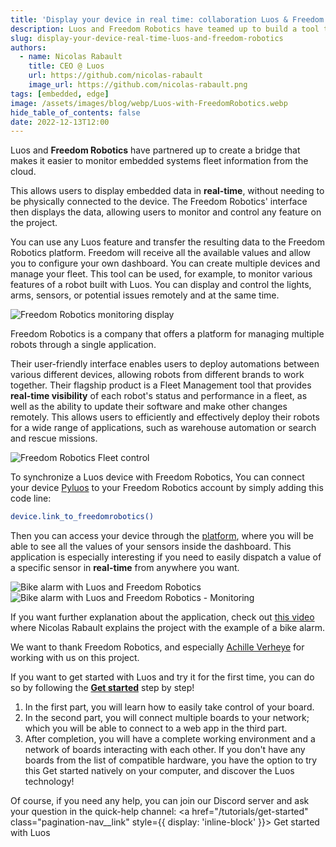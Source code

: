 ```yaml
---
title: 'Display your device in real time: collaboration Luos & Freedom Robotics'
description: Luos and Freedom Robotics have teamed up to build a tool that is able to easily connect a sensor to a project, allowing users to see the data being collected in real-time.
slug: display-your-device-real-time-luos-and-freedom-robotics
authors:
  - name: Nicolas Rabault
    title: CEO @ Luos
    url: https://github.com/nicolas-rabault
    image_url: https://github.com/nicolas-rabault.png
tags: [embedded, edge]
image: /assets/images/blog/webp/Luos-with-FreedomRobotics.webp
hide_table_of_contents: false
date: 2022-12-13T12:00
---
```



Luos and **Freedom Robotics** have partnered up to create a bridge that makes it easier to monitor embedded systems fleet information from the cloud.

<!--truncate-->

This allows users to display embedded data in **real-time**, without needing to be physically connected to the device. The Freedom Robotics' interface then displays the data, allowing users to monitor and control any feature on the project.

You can use any Luos feature and transfer the resulting data to the Freedom Robotics platform. Freedom will receive all the available values and allow you to configure your own dashboard. You can create multiple devices and manage your fleet. This tool can be used, for example, to monitor various features of a robot built with Luos. You can display and control the lights, arms, sensors, or potential issues remotely and at the same time.

![Freedom Robotics monitoring display](/assets/images/blog/Freedom-Robotics-monitoring-display-luos.png)

Freedom Robotics is a company that offers a platform for managing multiple robots through a single application. 

Their user-friendly interface enables users to deploy automations between various different devices, allowing robots from different brands to work together. Their flagship product is a Fleet Management tool that provides **real-time visibility** of each robot's status and performance in a fleet, as well as the ability to update their software and make other changes remotely. This allows users to efficiently and effectively deploy their robots for a wide range of applications, such as warehouse automation or search and rescue missions.

![Freedom Robotics Fleet control](/assets/images/blog/Freedom-Robotics-Fleet-control-luos.png)

To synchronize a Luos device with Freedom Robotics, You can connect your device [Pyluos](/docs/integrations/pyluos) to your Freedom Robotics account by simply adding this code line:
```bash
device.link_to_freedomrobotics()
```

Then you can access your device through the <a href="https://www.freedomrobotics.com/" rel="external nofollow">platform</a>, where you will be able to see all the values of your sensors inside the dashboard. This application is especially interesting if you need to easily dispatch a value of a specific sensor in **real-time** from anywhere you want.

![Bike alarm with Luos and Freedom Robotics](/assets/images/blog/Bike-alarm-luos-freedom-robotics.png)
![Bike alarm with Luos and Freedom Robotics - Monitoring](/assets/images/blog/Bike-alarm-luos-freedom-robotics-monitoring.png)

If you want further explanation about the application, check out <a href="https://www.linkedin.com/posts/nicolas-rabault-_developers-sensor-embedded-activity-6983806057433198592-s0dc/?utm_source=share&utm_medium=member_desktop" rel="external nofollow">this video</a> where Nicolas Rabault explains the project with the example of a bike alarm.

We want to thank Freedom Robotics, and especially <a href="https://www.linkedin.com/in/ACoAABb6z4MBpcrsm_18v8-VlViMc_soR-uA9A4" rel="external nofollow">Achille Verheye</a> for working with us on this project. 

If you want to get started with Luos and try it for the first time, you can do so by following the **[Get started](/tutorials/get-started)** step by step! 

1. In the first part, you will learn how to easily take control of your board. 
2. In the second part, you will connect multiple boards to your network; which you will be able to connect to a web app in the third part. 
3. After completion, you will have a complete working environment and a network of boards interacting with each other. If you don't have any boards from the list of compatible hardware, you have the option to try this Get started natively on your computer, and discover the Luos technology!

Of course, if you need any help, you can join our Discord server and ask your question in the quick-help channel:
<a href="/tutorials/get-started" class="pagination-nav__link" style={{ display: 'inline-block' }}>
  Get started with Luos
</a>
